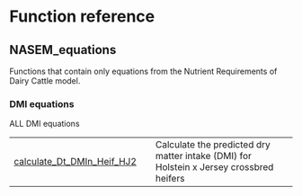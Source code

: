 # Function reference {.doc .doc-index}

## NASEM_equations

Functions that contain only equations from the Nutrient Requirements of Dairy Cattle model.

### DMI equations

ALL DMI equations

| | |
| --- | --- |
| [calculate_Dt_DMIn_Heif_HJ2](calculate_Dt_DMIn_Heif_HJ2.qmd#nasem_dairy.NASEM_equations.dev_DMI_equations.calculate_Dt_DMIn_Heif_HJ2) | Calculate the predicted dry matter intake (DMI) for Holstein x Jersey crossbred heifers |
